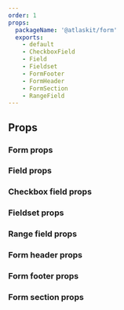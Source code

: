 ```yaml
---
order: 1
props:
  packageName: '@atlaskit/form'
  exports:
    - default
    - CheckboxField
    - Field
    - Fieldset
    - FormFooter
    - FormHeader
    - FormSection
    - RangeField
---
```


## Props

### Form props

<TSMorphProps exportName="default" packageName="@atlaskit/form" />

### Field props

<TSMorphProps exportName="Field" packageName="@atlaskit/form" />

### Checkbox field props

<TSMorphProps exportName="CheckboxField" packageName="@atlaskit/form" />

### Fieldset props

<TSMorphProps exportName="Fieldset" packageName="@atlaskit/form" />

### Range field props

<TSMorphProps exportName="CheckboxField" packageName="@atlaskit/form" />

### Form header props

<TSMorphProps exportName="FormHeader" packageName="@atlaskit/form" />

### Form footer props

<TSMorphProps exportName="FormFooter" packageName="@atlaskit/form" />

### Form section props

<TSMorphProps exportName="FormSection" packageName="@atlaskit/form" />
